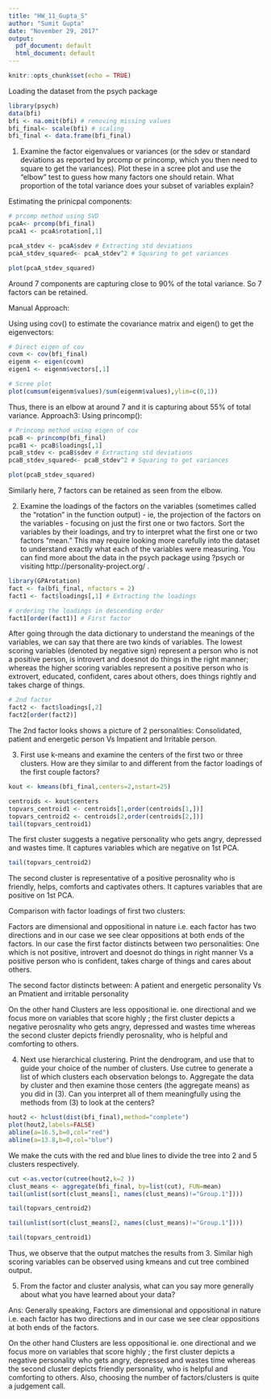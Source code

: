 ```yaml
---
title: "HW_11_Gupta_S"
author: "Sumit Gupta"
date: "November 29, 2017"
output:
  pdf_document: default
  html_document: default
---
```


```r
knitr::opts_chunk$set(echo = TRUE)
```


Loading the dataset from the psych package

```r
library(psych)
data(bfi)
bfi <- na.omit(bfi) # removing missing values
bfi_final<- scale(bfi) # scaling 
bfi_final <- data.frame(bfi_final)
```


1. Examine the factor eigenvalues or variances (or the sdev or standard deviations as reported by prcomp or princomp, which you then need to square to get the variances). Plot these in a scree plot and use the "elbow" test to guess how many factors one should retain. What proportion of the total variance does your subset of variables explain?




Estimating the prinicpal components:
```r

# prcomp method using SVD
pcaA<- prcomp(bfi_final)
pcaA1 <- pcaA$rotation[,1]

pcaA_stdev <- pcaA$sdev # Extracting std deviations
pcaA_stdev_squared<- pcaA_stdev^2 # Squaring to get variances

```

```r
plot(pcaA_stdev_squared)
```

Around 7 components are capturing close to 90% of the total variance. So 7 factors can be retained.


Manual Approach:

Using using cov() to estimate the covariance matrix and eigen() to get the eigenvectors:
```r
# Direct eigen of cov
covm <- cov(bfi_final)
eigenm <- eigen(covm)
eigen1 <- eigenm$vectors[,1]

# Scree plot
plot(cumsum(eigenm$values)/sum(eigenm$values),ylim=c(0,1))
```
Thus, there is an elbow at around 7 and it is capturing about 55% of total variance.
Approach3: Using princomp():

```r
# Princomp method using eigen of cov
pcaB <- princomp(bfi_final)
pcaB1 <- pcaB$loadings[,1]
pcaB_stdev <- pcaB$sdev # Extracting std deviations
pcaB_stdev_squared<- pcaB_stdev^2 # Squaring to get variances

plot(pcaB_stdev_squared)
```

Similarly here, 7 factors can be retained as seen from the elbow.

2. Examine the loadings of the factors on the variables (sometimes called the "rotation" in the function output) - ie, the projection of the factors on the variables - focusing on just the first one or two factors. Sort the variables by their loadings, and try to interpret what the first one or two factors "mean." This may require looking more carefully into the dataset to understand exactly what each of the variables were measuring. You can find more about the data in the psych package using ?psych or visiting http://personality-project.org/ .


```r
library(GPArotation)
fact <- fa(bfi_final, nfactors = 2)
fact1 <- fact$loadings[,1] # Extracting the loadings

# ordering the loadings in descending order
fact1[order(fact1)] # First factor

```

After going through the data dictionary to understand the meanings of the variables,
we can say that there are two kinds of variables.
The lowest scoring variables (denoted by negative sign) represent a person who is not a positive person, is introvert and doesnot do things in the right manner; whereas the higher scoring variables represent a positive person who is extrovert, educated, confident, cares about others, does things rightly and takes charge of things.

```r
# 2nd factor
fact2 <- fact$loadings[,2]
fact2[order(fact2)]
```

The 2nd factor looks shows a picture of 2 personalities: Consolidated, patient and energetic person Vs Impatient and Irritable person.

3. First use k-means and examine the centers of the first two or three clusters. How are they similar to and different from the factor loadings of the first couple factors?


```r
kout <- kmeans(bfi_final,centers=2,nstart=25)
```

```r
centroids <- kout$centers
topvars_centroid1 <- centroids[1,order(centroids[1,])]
topvars_centroid2 <- centroids[2,order(centroids[2,])]
tail(topvars_centroid1)
```
The first cluster suggests a negative personality  who gets angry, depressed and wastes time. It captures variables which are negative on 1st PCA.
```r
tail(topvars_centroid2)
```
The second cluster is representative of a positive perosnality who is friendly, helps,  comforts and captivates others. It captures variables that are positive on 1st PCA.

Comparison with factor loadings of first two clusters:

Factors are dimensional and oppositional in nature i.e. each factor has two directions and in our case we see clear oppositions at both ends of the factors. 
In our case the first factor distincts between two personalities: One which is not positive, introvert and doesnot do things in right manner Vs a positive person who is confident, takes charge of things and cares about others.

The second factor distincts between: A patient and energetic personality Vs an Pmatient and irritable personality

On the other hand Clusters are less oppositional ie. one directional and we focus more on variables that score highly ; the first cluster depicts a negative perosnality who gets angry, depressed and wastes time whereas the second cluster depicts friendly perosnality, who is helpful and comforting to others.


4. Next use hierarchical clustering. Print the dendrogram, and use that to guide your choice of the number of clusters. Use cutree to generate a list of which clusters each observation belongs to. Aggregate the data by cluster and then examine those centers (the aggregate means) as you did in (3). Can you interpret all of them meaningfully using the methods from (3) to look at the centers?

```r
hout2 <- hclust(dist(bfi_final),method="complete")
plot(hout2,labels=FALSE)
abline(a=16.5,b=0,col="red")
abline(a=13.8,b=0,col="blue")
```
We make the cuts with the red and blue lines to divide the tree into 2 and 5 clusters respectively. 


```r
cut <-as.vector(cutree(hout2,k=2 ))
clust_means <- aggregate(bfi_final, by=list(cut), FUN=mean)
tail(unlist(sort(clust_means[1, names(clust_means)!="Group.1"])))
```
```r
tail(topvars_centroid2)
```
```r
tail(unlist(sort(clust_means[2, names(clust_means)!="Group.1"])))
```
```r
tail(topvars_centroid1)
```
Thus, we observe that the output matches the results from 3. Similar high scoring variables can be observed using kmeans and cut tree combined output.



5. From the factor and cluster analysis, what can you say more generally about what you have learned about your data?

Ans: 
Generally speaking, Factors are dimensional and oppositional in nature i.e. each factor has two directions and in our case we see clear oppositions at both ends of the factors. 

On the other hand Clusters are less oppositional ie. one directional and we focus more on variables that score highly ; the first cluster depicts a negative personality who gets angry, depressed and wastes time whereas the second cluster depicts friendly personality, who is helpful and comforting to others.
Also, choosing the number of factors/clusters is quite a judgement call. 

